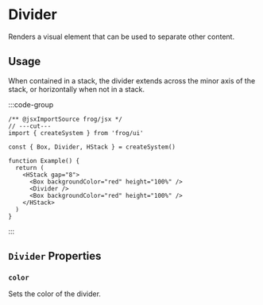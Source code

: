 
# Divider

Renders a visual element that can be used to separate other content.

## Usage

When contained in a stack, the divider extends across the minor axis of the stack, or horizontally when not in a stack.

:::code-group

```tsx twoslash [Code]
/** @jsxImportSource frog/jsx */
// ---cut---
import { createSystem } from 'frog/ui'

const { Box, Divider, HStack } = createSystem()

function Example() {
  return (
    <HStack gap="8">
      <Box backgroundColor="red" height="100%" />
      <Divider />
      <Box backgroundColor="red" height="100%" />
    </HStack>
  )
}
```

<div data-title="Preview">
  <div />
</div>

:::

## `Divider` Properties

### `color`

Sets the color of the divider.
